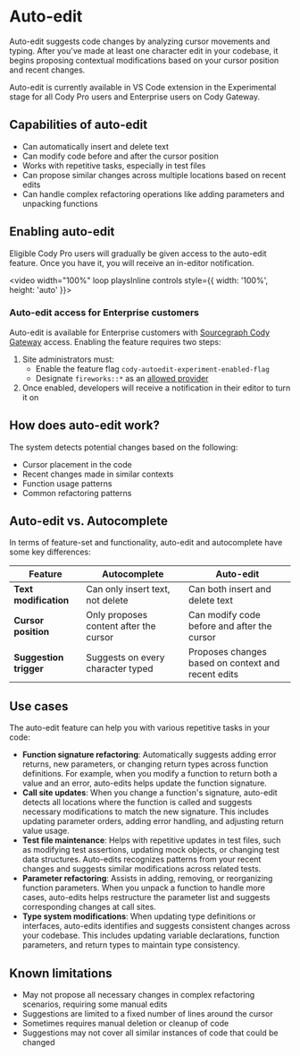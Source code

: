 # Auto-edit

<p className="subtitle">Auto-edit suggests code changes by analyzing cursor movements and typing. After you've made at least one character edit in your codebase, it begins proposing contextual modifications based on your cursor position and recent changes.</p>

<Callout type="info">Auto-edit is currently available in VS Code extension in the Experimental stage for all Cody Pro users and Enterprise users on Cody Gateway.</Callout>

## Capabilities of auto-edit

- Can automatically insert and delete text
- Can modify code before and after the cursor position
- Works with repetitive tasks, especially in test files
- Can propose similar changes across multiple locations based on recent edits
- Can handle complex refactoring operations like adding parameters and unpacking functions

## Enabling auto-edit

Eligible Cody Pro users will gradually be given access to the auto-edit feature. Once you have it, you will receive an in-editor notification.

<video width="100%" loop playsInline controls style={{ width: '100%', height: 'auto' }}>
    <source src="https://storage.googleapis.com/sourcegraph-assets/Docs/Media/auto-edit-in-action-2025.mp4" type="video/mp4" />
</video>

### Auto-edit access for Enterprise customers

Auto-edit is available for Enterprise customers with [Sourcegraph Cody Gateway](/cody/core-concepts/cody-gateway#sourcegraph-cody-gateway) access. Enabling the feature requires two steps:

1. Site administrators must:
   - Enable the feature flag `cody-autoedit-experiment-enabled-flag`
   - Designate `fireworks::*` as an [allowed provider](https://sourcegraph.com/docs/cody/enterprise/model-configuration#model-filters)
2. Once enabled, developers will receive a notification in their editor to turn it on

## How does auto-edit work?

The system detects potential changes based on the following:

- Cursor placement in the code
- Recent changes made in similar contexts
- Function usage patterns
- Common refactoring patterns

## Auto-edit vs. Autocomplete

In terms of feature-set and functionality, auto-edit and autocomplete have some key differences:

|      **Feature**       |            **Autocomplete**            |                   **Auto-edit**                    |
| ---------------------- | -------------------------------------- | -------------------------------------------------- |
| **Text modification**  | Can only insert text, not delete       | Can both insert and delete text                    |
| **Cursor position**    | Only proposes content after the cursor | Can modify code before and after the cursor        |
| **Suggestion trigger** | Suggests on every character typed      | Proposes changes based on context and recent edits |

## Use cases

The auto-edit feature can help you with various repetitive tasks in your code:

- **Function signature refactoring**: Automatically suggests adding error returns, new parameters, or changing return types across function definitions. For example, when you modify a function to return both a value and an error, auto-edits helps update the function signature.
- **Call site updates**: When you change a function's signature, auto-edit detects all locations where the function is called and suggests necessary modifications to match the new signature. This includes updating parameter orders, adding error handling, and adjusting return value usage.
- **Test file maintenance**: Helps with repetitive updates in test files, such as modifying test assertions, updating mock objects, or changing test data structures. Auto-edits recognizes patterns from your recent changes and suggests similar modifications across related tests.
- **Parameter refactoring**: Assists in adding, removing, or reorganizing function parameters. When you unpack a function to handle more cases, auto-edits helps restructure the parameter list and suggests corresponding changes at call sites.
- **Type system modifications**: When updating type definitions or interfaces, auto-edits identifies and suggests consistent changes across your codebase. This includes updating variable declarations, function parameters, and return types to maintain type consistency.

## Known limitations

- May not propose all necessary changes in complex refactoring scenarios, requiring some manual edits
- Suggestions are limited to a fixed number of lines around the cursor
- Sometimes requires manual deletion or cleanup of code
- Suggestions may not cover all similar instances of code that could be changed
